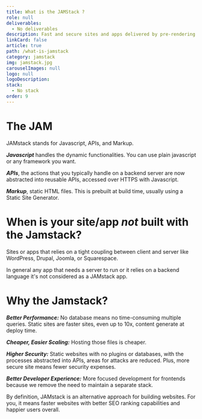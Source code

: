 ```yaml
---
title: What is the JAMStack ?
role: null
deliverables:
  - No deliverables
description: Fast and secure sites and apps delivered by pre-rendering files and serving them directly from a CDN, removing the requirement to manage or run web servers.
linkCard: false
article: true
path: /what-is-jamstack
category: jamstack
img: jamstack.jpg
carouselImages: null
logo: null
logoDescription:
stack:
  - No stack
order: 9
---
```


# The JAM

JAMstack stands for Javascript, APIs, and Markup.

**_Javascript_** handles the dynamic functionalities. You can use plain javascript or any framework you want.

**_APIs_**, the actions that you typically handle on a backend server are now abstracted into reusable APIs, accessed over HTTPS with Javascript.

**_Markup_**, static HTML files. This is prebuilt at build time, usually using a Static Site Generator.

# When is your site/app _not_ built with the Jamstack?

Sites or apps that relies on a tight coupling between client and server like WordPress, Drupal, Joomla, or Squarespace.

In general any app that needs a server to run or it relies on a backend language it's not considered as a JAMstack app.

# Why the Jamstack?

**_Better Performance:_** No database means no time-consuming multiple queries. Static sites are faster sites, even up to 10x, content generate at deploy time.

**_Cheaper, Easier Scaling:_** Hosting those files is cheaper.

**_Higher Security:_** Static websites with no plugins or databases, with the processes abstracted into APIs, areas for attacks are reduced. Plus, more secure site means fewer security expenses.

**_Better Developer Experience:_** More focused development for frontends because we remove the need to maintain a separate stack.

By definition, JAMstack is an alternative approach for building websites. For you, it means faster websites with better SEO ranking capabilities and happier users overall.
